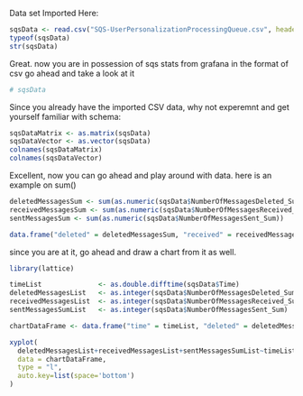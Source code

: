Data set Imported Here:
```r
sqsData <- read.csv("SQS-UserPersonalizationProcessingQueue.csv", header = TRUE, sep = ";", stringsAsFactors = TRUE)
typeof(sqsData)
str(sqsData)
```

Great. now you are in possession of sqs stats from grafana in the format of csv
go ahead and take a look at it

```r
# sqsData
```





Since you already have the imported CSV data, why not experemnt and get yourself familiar with schema:
```r
sqsDataMatrix <- as.matrix(sqsData)
sqsDataVector <- as.vector(sqsData)
colnames(sqsDataMatrix)
colnames(sqsDataVector)
```
Excellent, now you can go ahead and play around with data.
here is an example on sum()
```r
deletedMessagesSum <- sum(as.numeric(sqsData$NumberOfMessagesDeleted_Sum))
receivedMessagesSum <- sum(as.numeric(sqsData$NumberOfMessagesReceived_Sum))
sentMessagesSum <- sum(as.numeric(sqsData$NumberOfMessagesSent_Sum))

data.frame("deleted" = deletedMessagesSum, "received" = receivedMessagesSum, "sent" = sentMessagesSum)
```
since you are at it, go ahead and draw a chart from it as well.
```r
library(lattice)

timeList              <- as.double.difftime(sqsData$Time)
deletedMessagesList   <- as.integer(sqsData$NumberOfMessagesDeleted_Sum)
receivedMessagesList  <- as.integer(sqsData$NumberOfMessagesReceived_Sum)
sentMessagesSumList   <- as.integer(sqsData$NumberOfMessagesSent_Sum)

chartDataFrame <- data.frame("time" = timeList, "deleted" = deletedMessagesList, "received" = receivedMessagesList, "sent" = sentMessagesSumList)

xyplot(
  deletedMessagesList+receivedMessagesList+sentMessagesSumList~timeList,
  data = chartDataFrame,
  type = "l",
  auto.key=list(space='bottom')
)
```